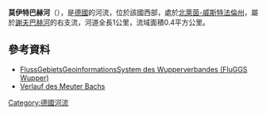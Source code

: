 {{No footnotes|time=2020-08-10T06:14:36+00:00}}
{{Coord|51.037664|N|7.172630|E|display=title}}

'''莫伊特巴赫河'''（{{lang-de|Meuter Bach}}），是[[德國|德國]]的河流，位於該國西部，處於[[北萊茵-威斯特法倫州|北萊茵-威斯特法倫州]]，屬於[[謝夫巴赫河|謝夫巴赫河]]的右支流，河道全長1公里，流域面積0.4平方公里。

==參考資料==
* [http://fluggs.wupperverband.de FlussGebietsGeoinformationsSystem des Wupperverbandes (FluGGS Wupper)] {{Wayback|url=http://fluggs.wupperverband.de/ |date=20160303182641 }}
* [https://www.elwasweb.nrw.de/elwas-web/map/index.jsf?layer=gsk3c_16;gsk3c_simple;gsk3c_17;gsk3c_18;gsk3c_8;nw_dgk5_grundriss;nw_dvg_bld;background4_1;fallback;&extent=370005.2189843434;5655351.454980586;373088.9753442235;5656502.7877191305 Verlauf des Meuter Bachs] {{Wayback|url=https://www.elwasweb.nrw.de/elwas-web/map/index.jsf?layer=gsk3c_16;gsk3c_simple;gsk3c_17;gsk3c_18;gsk3c_8;nw_dgk5_grundriss;nw_dvg_bld;background4_1;fallback;&extent=370005.2189843434;5655351.454980586;373088.9753442235;5656502.7877191305 |date=20190222152310 }}

{{Germany-geo-stub}}
[[Category:德國河流|Category:德國河流]]